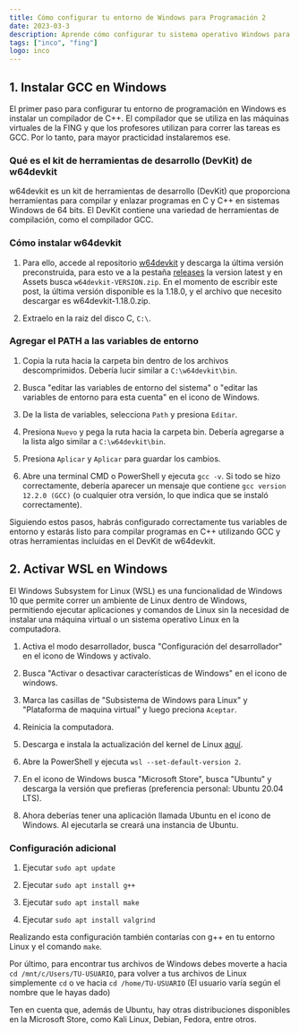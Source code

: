 ```yaml
---
title: Cómo configurar tu entorno de Windows para Programación 2
date: 2023-03-3
description: Aprende cómo configurar tu sistema operativo Windows para cursar Programación 2, compilar código en C*, activar WSL (Subsistema de Windows para Linux) y tener acceso a una terminal Linux. Con esto, podrás corrobora la ejecución del código en sistemas Linux y conectarte fácilmente a las máquinas de la Facultad de Ingeniería (FING).
tags: ["inco", "fing"]
logo: inco
---
```


## 1. Instalar GCC en Windows

El primer paso para configurar tu entorno de programación en Windows es instalar un compilador de C++. El compilador que se utiliza en las máquinas virtuales de la FING y que los profesores utilizan para correr las tareas es GCC. Por lo tanto, para mayor practicidad instalaremos ese.

### Qué es el kit de herramientas de desarrollo (DevKit) de w64devkit

w64devkit es un kit de herramientas de desarrollo (DevKit) que proporciona herramientas para compilar y enlazar programas en C y C++ en sistemas Windows de 64 bits. El DevKit contiene una variedad de herramientas de compilación, como el compilador GCC.

### Cómo instalar w64devkit

1. Para ello, accede al repositorio [w64devkit](https://github.com/skeeto/w64devkit) y descarga la última versión preconstruida, para esto ve a la pestaña [releases](https://github.com/skeeto/w64devkit/releases) la version latest y en Assets busca `w64devkit-VERSION.zip`. En el momento de escribir este post, la última versión disponible es la 1.18.0, y el archivo que necesito descargar es w64devkit-1.18.0.zip.

2. Extraelo en la raiz del disco C, `C:\`.

### Agregar el PATH a las variables de entorno

1. Copia la ruta hacia la carpeta bin dentro de los archivos descomprimidos. Debería lucir similar a `C:\w64devkit\bin`.

2. Busca "editar las variables de entorno del sistema" o "editar las variables de entorno para esta cuenta" en el icono de Windows.

3. De la lista de variables, selecciona `Path` y presiona `Editar`.

4. Presiona `Nuevo` y pega la ruta hacia la carpeta bin. Debería agregarse a la lista algo similar a `C:\w64devkit\bin`.

5. Presiona `Aplicar` y `Aplicar` para guardar los cambios.

6. Abre una terminal CMD o PowerShell y ejecuta `gcc -v`. Si todo se hizo correctamente, debería aparecer un mensaje que contiene `gcc version 12.2.0 (GCC)` (o cualquier otra versión, lo que indica que se instaló correctamente).

Siguiendo estos pasos, habrás configurado correctamente tus variables de entorno y estarás listo para compilar programas en C++ utilizando GCC y otras herramientas incluidas en el DevKit de w64devkit.

## 2. Activar WSL en Windows

El Windows Subsystem for Linux (WSL) es una funcionalidad de Windows 10 que permite correr un ambiente de Linux dentro de Windows, permitiendo ejecutar aplicaciones y comandos de Linux sin la necesidad de instalar una máquina virtual o un sistema operativo Linux en la computadora.

1. Activa el modo desarrollador, busca "Configuración del desarrollador" en el icono de Windows y activalo.

2. Busca "Activar o desactivar características de Windows" en el icono de windows.

3. Marca las casillas de "Subsistema de Windows para Linux" y "Plataforma de maquina virtual" y luego preciona `Aceptar`.

4. Reinicia la computadora.

5. Descarga e instala la actualización del kernel de Linux [aquí](https://docs.microsoft.com/en-us/windows/wsl/install-manual#step-4---download-the-linux-kernel-update-package).

6. Abre la PowerShell y ejecuta `wsl --set-default-version 2`.

7. En el icono de Windows busca "Microsoft Store", busca "Ubuntu" y descarga la versión que prefieras (preferencia personal: Ubuntu 20.04 LTS).

8. Ahora deberías tener una aplicación llamada Ubuntu en el icono de Windows. Al ejecutarla se creará una instancia de Ubuntu.

### Configuración adicional

1. Ejecutar `sudo apt update`

2. Ejecutar `sudo apt install g++`

3. Ejecutar `sudo apt install make`

4. Ejecutar `sudo apt install valgrind`

Realizando esta configuración también contarías con g++ en tu entorno Linux y el comando `make`.

Por último, para encontrar tus archivos de Windows debes moverte a hacia `cd /mnt/c/Users/TU-USUARIO`, para volver a tus archivos de Linux simplemente `cd` o ve hacia `cd /home/TU-USUARIO` (El usuario varía según el nombre que le hayas dado)

Ten en cuenta que, además de Ubuntu, hay otras distribuciones disponibles en la Microsoft Store, como Kali Linux, Debian, Fedora, entre otros.
